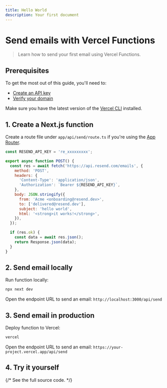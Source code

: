 ```yaml
---
title: Hello World
description: Your first document
---
```


# Send emails with Vercel Functions

> Learn how to send your first email using Vercel Functions.

## Prerequisites

To get the most out of this guide, you'll need to:

* [Create an API key](https://resend.com/api-keys)
* [Verify your domain](https://resend.com/domains)

Make sure you have the latest version of the [Vercel CLI](https://vercel.com/docs/cli#installing-vercel-cli) installed.

## 1. Create a Next.js function

Create a route file under `app/api/send/route.ts` if you're using the [App Router](https://nextjs.org/docs/app/building-your-application/routing/router-handlers).

```js route.ts
const RESEND_API_KEY = 're_xxxxxxxxx';

export async function POST() {
  const res = await fetch('https://api.resend.com/emails', {
    method: 'POST',
    headers: {
      'Content-Type': 'application/json',
      'Authorization': `Bearer ${RESEND_API_KEY}`,
    },
    body: JSON.stringify({
      from: 'Acme <onboarding@resend.dev>',
      to: ['delivered@resend.dev'],
      subject: 'hello world',
      html: '<strong>it works!</strong>',
    }),
  });

  if (res.ok) {
    const data = await res.json();
    return Response.json(data);
  }
}
```

## 2. Send email locally

Run function locally:

```bash
npx next dev
```

Open the endpoint URL to send an email: `http://localhost:3000/api/send`

## 3. Send email in production

Deploy function to Vercel:

```bash
vercel
```

Open the endpoint URL to send an email: `https://your-project.vercel.app/api/send`

## 4. Try it yourself

{/* <Card title="Vercel Functions Example" icon="arrow-up-right-from-square" href="https://github.com/resend/resend-vercel-functions-example">
  See the full source code.
</Card> */}
